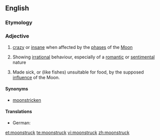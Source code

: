 ==English==

===Etymology===
{{compound|moon|struck}}

===Adjective===
{{en-adj}}

# {{obsolete}} [[crazy]] or [[insane]] when affected by the [[phase]]s of the [[Moon]]
# {{context|by extension}} Showing [[irrational]] behaviour, especially of a [[romantic]] or [[sentimental]] nature
# {{obsolete}} Made sick, or (like fishes) unsuitable for food, by the supposed [[influence]] of the Moon.

{{webster}}

====Synonyms====
* [[moonstricken]]

====Translations====
* German: {{t-|de|mondsüchtig}}

[[et:moonstruck]]
[[te:moonstruck]]
[[vi:moonstruck]]
[[zh:moonstruck]]